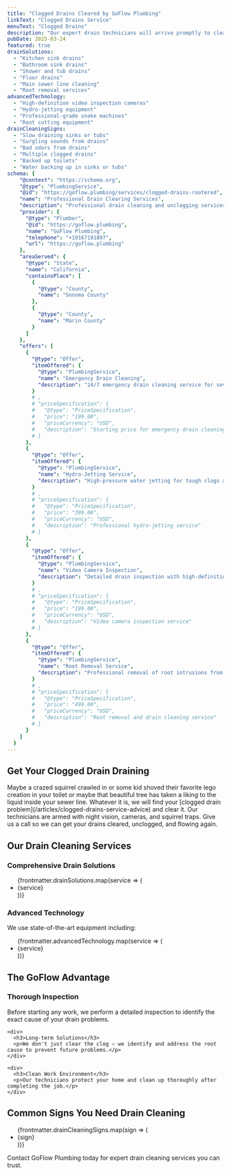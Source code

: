 ```yaml
---
title: "Clogged Drains Cleared by GoFlow Plumbing"
linkText: "Clogged Drains Service"
menuText: "Clogged Drains"
description: "Our expert drain technicians will arrive promptly to clear that drain clean."
pubDate: 2025-03-24
featured: true
drainSolutions:
  - "Kitchen sink drains"
  - "Bathroom sink drains"
  - "Shower and tub drains"
  - "Floor drains"
  - "Main sewer line cleaning"
  - "Root removal services"
advancedTechnology:
  - "High-definition video inspection cameras"
  - "Hydro-jetting equipment"
  - "Professional-grade snake machines"
  - "Root cutting equipment"
drainCleaningSigns:
  - "Slow draining sinks or tubs"
  - "Gurgling sounds from drains"
  - "Bad odors from drains"
  - "Multiple clogged drains"
  - "Backed up toilets"
  - "Water backing up in sinks or tubs"
schema: {
    "@context": "https://schema.org",
    "@type": "PlumbingService",
    "@id": "https://goflow.plumbing/services/clogged-drains-rootered",
    "name": "Professional Drain Clearing Services",
    "description": "Professional drain cleaning and unclogging services using state-of-the-art equipment including video inspection cameras, hydro-jetting, and root cutting equipment.",
    "provider": {
      "@type": "Plumber",
      "@id": "https://goflow.plumbing",
      "name": "GoFlow Plumbing",
      "telephone": "+19167191897",
      "url": "https://goflow.plumbing"
    },
    "areaServed": {
      "@type": "State",
      "name": "California",
      "containsPlace": [
        {
          "@type": "County",
          "name": "Sonoma County"
        },
        {
          "@type": "County",
          "name": "Marin County"
        }
      ]
    },
    "offers": [
      {
        "@type": "Offer",
        "itemOffered": {
          "@type": "PlumbingService",
          "name": "Emergency Drain Cleaning",
          "description": "24/7 emergency drain cleaning service for severe clogs"
        }
        # ,
        # "priceSpecification": {
        #   "@type": "PriceSpecification",
        #   "price": "199.00",
        #   "priceCurrency": "USD",
        #   "description": "Starting price for emergency drain cleaning"
        # }
      },
      {
        "@type": "Offer",
        "itemOffered": {
          "@type": "PlumbingService",
          "name": "Hydro-Jetting Service",
          "description": "High-pressure water jetting for tough clogs and buildup"
        }
        # ,
        # "priceSpecification": {
        #   "@type": "PriceSpecification",
        #   "price": "399.00",
        #   "priceCurrency": "USD",
        #   "description": "Professional hydro-jetting service"
        # }
      },
      {
        "@type": "Offer",
        "itemOffered": {
          "@type": "PlumbingService",
          "name": "Video Camera Inspection",
          "description": "Detailed drain inspection with high-definition camera"
        }
        # ,
        # "priceSpecification": {
        #   "@type": "PriceSpecification",
        #   "price": "199.00",
        #   "priceCurrency": "USD",
        #   "description": "Video camera inspection service"
        # }
      },
      {
        "@type": "Offer",
        "itemOffered": {
          "@type": "PlumbingService",
          "name": "Root Removal Service",
          "description": "Professional removal of root intrusions from drain lines"
        }
        # ,
        # "priceSpecification": {
        #   "@type": "PriceSpecification",
        #   "price": "499.00",
        #   "priceCurrency": "USD",
        #   "description": "Root removal and drain cleaning service"
        # }
      }
    ]
  }
---
```


<article itemScope itemType="https://schema.org/Service">
<h1 itemProp="name">Get Your Clogged Drain Draining</h1>

<div itemProp="description">
  <p>
    Maybe a crazed squirrel crawled in or some kid shoved their favorite lego creation in your toilet or maybe that beautiful tree has taken a liking to the liquid inside your sewer line. Whatever it is, we will find your [clogged drain problem](/articles/clogged-drains-service-advice) and clear it. Our technicians are armed with night vision, cameras, and squirrel traps. Give us a call so we can get your drains cleared, unclogged, and flowing again.
  </p>
</div>

<section itemScope itemType="https://schema.org/OfferCatalog">
  <h2>Our Drain Cleaning Services</h2>

  <div>
    <h3>Comprehensive Drain Solutions</h3>
    <ul itemProp="itemListElement">
      {frontmatter.drainSolutions.map(service => (
        <li itemScope itemType="https://schema.org/Offer">
          <span itemProp="itemOffered" itemScope itemType="https://schema.org/Service">
            <span itemProp="name">{service}</span>
          </span>
        </li>
      ))}
    </ul>
  </div>

  <div>
    <h3>Advanced Technology</h3>
    <p>We use state-of-the-art equipment including:</p>
    <ul itemProp="itemListElement">
      {frontmatter.advancedTechnology.map(service => (
        <li itemScope itemType="https://schema.org/Offer">
          <span itemProp="itemOffered" itemScope itemType="https://schema.org/Service">
            <span itemProp="name">{service}</span>
          </span>
        </li>
      ))}
    </ul>
  </div>
</section>

<section itemScope itemType="https://schema.org/LocalBusiness">
  <h2>The GoFlow Advantage</h2>

  <div itemProp="hasOfferCatalog" itemScope itemType="https://schema.org/OfferCatalog">
    <div>
      <h3>Thorough Inspection</h3>
      <p>Before starting any work, we perform a detailed inspection to identify the exact cause of your drain problems.</p>
    </div>

    <div>
      <h3>Long-term Solutions</h3>
      <p>We don't just clear the clog – we identify and address the root cause to prevent future problems.</p>
    </div>

    <div>
      <h3>Clean Work Environment</h3>
      <p>Our technicians protect your home and clean up thoroughly after completing the job.</p>
    </div>
  </div>
</section>

<section itemScope itemType="https://schema.org/Service">
  <h2>Common Signs You Need Drain Cleaning</h2>

  <ul itemProp="serviceOutput">
    {frontmatter.drainCleaningSigns.map(sign => (<li>{sign}</li>))}
  </ul>
</section>

<section itemScope itemType="https://schema.org/ContactPoint">
  <p>
    Contact GoFlow Plumbing today for expert drain cleaning services you can trust.
  </p>
</section>
</article>

